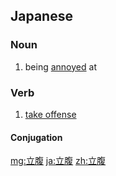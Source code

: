 ==Japanese==
{{ja-kanjitab|りつ|k1=りっ|ふく|k2=ぷく|yomi=on}}

===Noun===
{{ja-noun|りっぷく}}

# being [[annoyed]] at
#: {{ja-usex|大変にご'''立腹'''のようだった。|たいへん に ご-'''りっぷく''' の よう だった。|S/he seemed to be quite angry.}}

===Verb===
{{ja-verb-suru|tr=intrans|りっぷく}}

# [[take offense]]

====Conjugation====
{{ja-suru|りっぷく}}

[[mg:立腹]]
[[ja:立腹]]
[[zh:立腹]]
